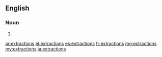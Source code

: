 ==English==

===Noun===
{{head|en|noun plural form}}

# {{plural of|extraction|lang=en}}

[[ar:extractions]]
[[el:extractions]]
[[es:extractions]]
[[fr:extractions]]
[[mg:extractions]]
[[my:extractions]]
[[ja:extractions]]